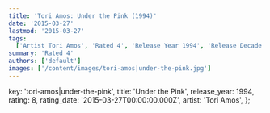 ```yaml
---
title: 'Tori Amos: Under the Pink (1994)'
date: '2015-03-27'
lastmod: '2015-03-27'
tags:
  ['Artist Tori Amos', 'Rated 4', 'Release Year 1994', 'Release Decade 1990']
summary: 'Rated 4'
authors: ['default']
images: ['/content/images/tori-amos|under-the-pink.jpg']
---
```


  key: 'tori-amos|under-the-pink',
  title: 'Under the Pink',
  release_year: 1994,
  rating: 8,
  rating_date: '2015-03-27T00:00:00.000Z',
  artist: 'Tori Amos',
};

<MusicRating data={data} />

